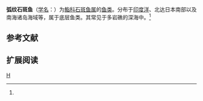{{Speciesbox 
| taxon = Epinephelus cometae
| authority = Tanaka, 1927<ref name='id7083'>{{cite web| url =http://www.bioinfo.cn/db05/BjdwSpecies.php?action=view&id=7083| title =弧纹石斑鱼| work =中国动物物种编目数据库| publisher =中国科学院微生物研究所| author =中国科学院动物研究所| accessdate =2009-04-16| deadurl =yes| archiveurl =https://web.archive.org/web/20160305104803/http://www.bioinfo.cn/db05/BjdwSpecies.php?action=view&id=7083| archivedate =2016-03-05}}</ref>
}}

'''弧纹石斑鱼'''（[[学名|学名]]：{{lang|la|''Epinephelus cometae''}}）为[[鮨科|鮨科]][[石斑鱼属|石斑鱼属]]的[[鱼类|鱼类]]。分布于[[印度洋|印度洋]]、北达日本南部以及南海诸岛海域等，属于底层鱼类。其常见于多岩礁的深海中。<ref name='id7083'/>

== 参考文献 ==
{{reflist}}

== 扩展阅读 ==
{{refbegin}}
{{wikispecies-inline|Epinephelus cometae|弧纹石斑鱼}}
{{refend}}
{{Taxonbar|from=Q11067867}}

[[Category:石斑鱼属|H]]


{{鲈形目小作品}}